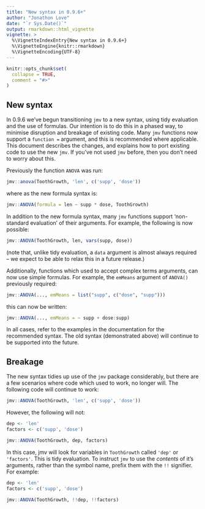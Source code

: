 ```yaml
---
title: "New syntax in 0.9.6+"
author: "Jonathon Love"
date: "`r Sys.Date()`"
output: rmarkdown::html_vignette
vignette: >
  %\VignetteIndexEntry{New syntax in 0.9.6+}
  %\VignetteEngine{knitr::rmarkdown}
  %\VignetteEncoding{UTF-8}
---
```


```r
knitr::opts_chunk$set(
  collapse = TRUE,
  comment = "#>"
)
```

## New syntax

In 0.9.6 we've begun transitioning `jmv` to a new syntax, using tidy evaluation and the use of formulas. Our intention is to do this in a phased way, to minimise disruption and breakage of existing code. Many `jmv` functions now support a `function = ` argument, and this is recommended where applicable. This document describes the changes, and explains how to port existing code to use the new `jmv`. If you've not used `jmv` before, then you don't need to worry about this.

Previously the function `ANOVA` was run:

```r
jmv::anova(ToothGrowth, 'len', c('supp', 'dose'))
```

where as the new formula syntax is:

```r
jmv::ANOVA(formula = len ~ supp * dose, ToothGrowth)
```

In addition to the new formula syntax, many `jmv` functions support 'non-standard evaluation' of their arguments. For example, the following is now possible:

```r
jmv::ANOVA(ToothGrowth, len, vars(supp, dose))
```

(note that, unlike tidy evaluation, a `data` argument is almost always required -- we expect to be able to relax this in a future release.)

Additionally, functions which used to accept complex terms arguments, can now use simple formulas. For example, the `emMeans` argument of `ANOVA()` previously required:

```r
jmv::ANOVA(..., emMeans = list("supp", c("dose", "supp")))

```

this can now be written:

```r
jmv::ANOVA(..., emMeans = ~ supp + dose:supp)

```

In all cases, refer to the examples in the documentation for the recommended syntax. The old syntax (demonstrated above) will continue to be supported into the future. 

## Breakage

The new syntax tidies up use of the `jmv` package considerably, but there are a few scenarios where code which used to work, no longer will. The following code will continue to work:

```r
jmv::ANOVA(ToothGrowth, 'len', c('supp', 'dose'))
```

However, the following will not:

```r
dep <- 'len'
factors <- c('supp', 'dose')

jmv::ANOVA(ToothGrowth, dep, factors)
```

In this case, jmv will look for variables in `ToothGrowth` called `'dep'` or `'factors'`. This is tidy evaluation. To instruct `jmv` to use the *contents* of it's arguments, rather than the symbol name, prefix them with the `!!` signifier. For example:

```r
dep <- 'len'
factors <- c('supp', 'dose')

jmv::ANOVA(ToothGrowth, !!dep, !!factors)
```


